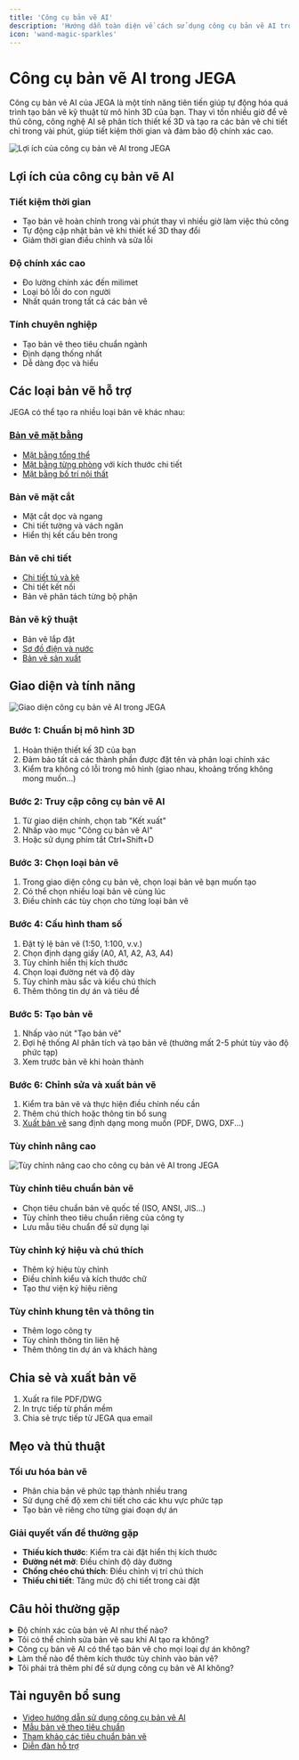 ```yaml
---
title: 'Công cụ bản vẽ AI'
description: 'Hướng dẫn toàn diện về cách sử dụng công cụ bản vẽ AI trong JEGA để tạo ra bản vẽ kỹ thuật chính xác cho thiết kế nội thất của bạn'
icon: 'wand-magic-sparkles'
---
```


# Công cụ bản vẽ AI trong JEGA

Công cụ bản vẽ AI của JEGA là một tính năng tiên tiến giúp tự động hóa quá trình tạo bản vẽ kỹ thuật từ mô hình 3D của bạn. Thay vì tốn nhiều giờ để vẽ thủ công, công nghệ AI sẽ phân tích thiết kế 3D và tạo ra các bản vẽ chi tiết chỉ trong vài phút, giúp tiết kiệm thời gian và đảm bảo độ chính xác cao.

<img src="https://jega.vn/images/vi/features/ai-drawing/benefits.jpg" 
    alt="Lợi ích của công cụ bản vẽ AI trong JEGA"/>

## Lợi ích của công cụ bản vẽ AI

### Tiết kiệm thời gian
- Tạo bản vẽ hoàn chỉnh trong vài phút thay vì nhiều giờ làm việc thủ công
- Tự động cập nhật bản vẽ khi thiết kế 3D thay đổi
- Giảm thời gian điều chỉnh và sửa lỗi

### Độ chính xác cao
- Đo lường chính xác đến milimet
- Loại bỏ lỗi do con người
- Nhất quán trong tất cả các bản vẽ

### Tính chuyên nghiệp
- Tạo bản vẽ theo tiêu chuẩn ngành
- Định dạng thống nhất
- Dễ dàng đọc và hiểu

## Các loại bản vẽ hỗ trợ

JEGA có thể tạo ra nhiều loại bản vẽ khác nhau:

### [Bản vẽ mặt bằng](/trung-tam-huong-dan/thiet-ke-xay-dung/tao-mat-bang)
- [Mặt bằng tổng thể](/trung-tam-huong-dan/thiet-ke-xay-dung/tao-mat-bang)
- [Mặt bằng từng phòng](/trung-tam-huong-dan/thiet-ke-xay-dung/tao-mat-bang) với kích thước chi tiết
- [Mặt bằng bố trí nội thất](/trung-tam-huong-dan/tuy-chinh-noi-that/bo-cuc-phong)

### Bản vẽ mặt cắt
- Mặt cắt dọc và ngang
- Chi tiết tường và vách ngăn
- Hiển thị kết cấu bên trong

### Bản vẽ chi tiết
- [Chi tiết tủ và kệ](/trung-tam-huong-dan/tuy-chinh-noi-that/cau-hinh-tu-ban)
- Chi tiết kết nối
- Bản vẽ phân tách từng bộ phận

### Bản vẽ kỹ thuật
- Bản vẽ lắp đặt
- [Sơ đồ điện và nước](/trung-tam-huong-dan/bao-gia-va-xuat-ban-ve)
- [Bản vẽ sản xuất](/trung-tam-huong-dan/bao-gia-va-xuat-ban-ve)

## Giao diện và tính năng

<img src="https://jega.vn/images/vi/features/ai-drawing/interface.jpg" 
    alt="Giao diện công cụ bản vẽ AI trong JEGA"/>

### Bước 1: Chuẩn bị mô hình 3D
1. Hoàn thiện thiết kế 3D của bạn
2. Đảm bảo tất cả các thành phần được đặt tên và phân loại chính xác
3. Kiểm tra không có lỗi trong mô hình (giao nhau, khoảng trống không mong muốn...)

### Bước 2: Truy cập công cụ bản vẽ AI
1. Từ giao diện chính, chọn tab "Kết xuất"
2. Nhấp vào mục "Công cụ bản vẽ AI"
3. Hoặc sử dụng phím tắt Ctrl+Shift+D

### Bước 3: Chọn loại bản vẽ
1. Trong giao diện công cụ bản vẽ, chọn loại bản vẽ bạn muốn tạo
2. Có thể chọn nhiều loại bản vẽ cùng lúc
3. Điều chỉnh các tùy chọn cho từng loại bản vẽ

### Bước 4: Cấu hình tham số
1. Đặt tỷ lệ bản vẽ (1:50, 1:100, v.v.)
2. Chọn định dạng giấy (A0, A1, A2, A3, A4)
3. Tùy chỉnh hiển thị kích thước
4. Chọn loại đường nét và độ dày
5. Tùy chỉnh màu sắc và kiểu chú thích
6. Thêm thông tin dự án và tiêu đề

### Bước 5: Tạo bản vẽ
1. Nhấp vào nút "Tạo bản vẽ"
2. Đợi hệ thống AI phân tích và tạo bản vẽ (thường mất 2-5 phút tùy vào độ phức tạp)
3. Xem trước bản vẽ khi hoàn thành

### Bước 6: Chỉnh sửa và xuất bản vẽ
1. Kiểm tra bản vẽ và thực hiện điều chỉnh nếu cần
2. Thêm chú thích hoặc thông tin bổ sung
3. [Xuất bản vẽ](/trung-tam-huong-dan/bao-gia-va-xuat-ban-ve) sang định dạng mong muốn (PDF, DWG, DXF...)

### Tùy chỉnh nâng cao

<img src="https://jega.vn/images/vi/features/ai-drawing/advanced.jpg" 
    alt="Tùy chỉnh nâng cao cho công cụ bản vẽ AI trong JEGA"/>

### Tùy chỉnh tiêu chuẩn bản vẽ
- Chọn tiêu chuẩn bản vẽ quốc tế (ISO, ANSI, JIS...)
- Tùy chỉnh theo tiêu chuẩn riêng của công ty
- Lưu mẫu tiêu chuẩn để sử dụng lại

### Tùy chỉnh ký hiệu và chú thích
- Thêm ký hiệu tùy chỉnh
- Điều chỉnh kiểu và kích thước chữ
- Tạo thư viện ký hiệu riêng

### Tùy chỉnh khung tên và thông tin
- Thêm logo công ty
- Tùy chỉnh thông tin liên hệ
- Thêm thông tin dự án và khách hàng

## Chia sẻ và xuất bản vẽ

1. Xuất ra file PDF/DWG
2. In trực tiếp từ phần mềm
3. Chia sẻ trực tiếp từ JEGA qua email

## Mẹo và thủ thuật

### Tối ưu hóa bản vẽ
- Phân chia bản vẽ phức tạp thành nhiều trang
- Sử dụng chế độ xem chi tiết cho các khu vực phức tạp
- Tạo bản vẽ riêng cho từng giai đoạn dự án

### Giải quyết vấn đề thường gặp
- **Thiếu kích thước**: Kiểm tra cài đặt hiển thị kích thước
- **Đường nét mờ**: Điều chỉnh độ dày đường
- **Chồng chéo chú thích**: Điều chỉnh vị trí chú thích
- **Thiếu chi tiết**: Tăng mức độ chi tiết trong cài đặt

## Câu hỏi thường gặp

<details>
<summary>Độ chính xác của bản vẽ AI như thế nào?</summary>

  Công cụ bản vẽ AI của JEGA cung cấp độ chính xác rất cao, thường đạt độ chính xác đến milimet. Tuy nhiên, vẫn nên kiểm tra lại các bản vẽ được tạo tự động, đặc biệt là cho các dự án phức tạp hoặc có yêu cầu đặc biệt.

</details>

<details>
<summary>Tôi có thể chỉnh sửa bản vẽ sau khi AI tạo ra không?</summary>

  Có, tất cả các bản vẽ được tạo bởi AI đều có thể chỉnh sửa. JEGA cung cấp [công cụ chỉnh sửa bản vẽ](/trung-tam-huong-dan/thao-tac-co-ban/cong-cu-chinh-sua) tích hợp, hoặc bạn có thể [xuất bản vẽ](/trung-tam-huong-dan/bao-gia-va-xuat-ban-ve) sang định dạng DWG/DXF để chỉnh sửa trong các phần mềm CAD khác.

</details>

<details>
<summary>Công cụ bản vẽ AI có thể tạo bản vẽ cho mọi loại dự án không?</summary>

  Công cụ bản vẽ AI được tối ưu hóa cho các dự án thiết kế nội thất, nhưng cũng có thể sử dụng cho nhiều loại dự án khác như thiết kế văn phòng, không gian thương mại, và các không gian sống. Tuy nhiên, đối với các dự án đặc biệt phức tạp hoặc phi tiêu chuẩn, có thể cần thêm điều chỉnh thủ công.

</details>

<details>
<summary>Làm thế nào để thêm kích thước tùy chỉnh vào bản vẽ?</summary>

  Sau khi AI tạo bản vẽ ban đầu, bạn có thể sử dụng công cụ "Thêm kích thước" trong giao diện chỉnh sửa bản vẽ để thêm các kích thước tùy chỉnh. Chỉ cần chọn hai điểm và hệ thống sẽ tự động đo và hiển thị kích thước giữa chúng.

</details>

<details>
<summary>Tôi phải trả thêm phí để sử dụng công cụ bản vẽ AI không?</summary>

  Công cụ bản vẽ AI đã được bao gồm trong gói đăng ký JEGA Pro và Enterprise. Người dùng gói Free có thể tạo bản vẽ cơ bản với giới hạn số lượng và độ phức tạp. Kiểm tra gói đăng ký của bạn để biết chi tiết cụ thể về các giới hạn.

</details>

## Tài nguyên bổ sung

- [Video hướng dẫn sử dụng công cụ bản vẽ AI](https://jega.vn/vi/trung-tam-huong-dan/video-huong-dan)
- [Mẫu bản vẽ theo tiêu chuẩn](https://jega.vn/vi/trung-tam-huong-dan/mau-ban-ve)
- [Tham khảo các tiêu chuẩn bản vẽ](https://jega.vn/vi/trung-tam-huong-dan/tieu-chuan-ban-ve)
- [Diễn đàn hỗ trợ](https://jega.vn/vi/forum)
